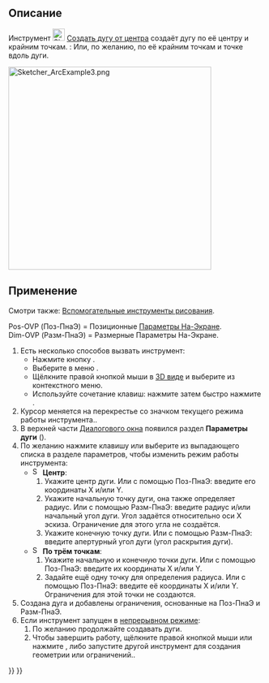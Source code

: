 <languages/>

{{Docnav/ru
|[[Sketcher_CreateLine/ru|Создать отрезок]]
|[[Sketcher_Create3PointArc/ru|Дуга по 3 точкам]]
|[[Sketcher_Workbench/ru|Скетчер]]
|IconL=Sketcher_CreateLine.svg
|IconR=Sketcher_Create3PointArc.svg
|IconC=Workbench_Sketcher.svg
}}

{{GuiCommand/ru
|Name=Sketcher CreateArc
|Name/ru=Дуга от центра
|MenuLocation=Эскиз → Геометрия эскиза → Создать дугу от центра
|Workbenches=[[Sketcher_Workbench/ru|Скетчер]]
|Shortcut={{KEY|G}} {{KEY|A}}
|SeeAlso=[[Sketcher_CreateCircle/ru|Скетчер Создать окружность]]
}}

<span id="Description"></span>
== Описание ==

Инструмент [[Image:Sketcher_CreateArc.svg|24px]] [[Sketcher_CreateArc/ru|Создать дугу от центра]] создаёт дугу по её центру и крайним точкам. {{Version/ru|1.0}}: Или, по желанию, по её крайним точкам и точке вдоль дуги.

[[Image:Sketcher_ArcExample3.png|400px]]
{{Caption|Дуга, созданная в режиме центра с автоматически наложенными ограничениями, определенными путем ввода всех Параметров На-Экране}}

<span id="Usage"></span>
== Применение ==

Смотри также: [[Sketcher_Workbench/ru#Drawing_aids|Вспомогательные инструменты рисования]].

Pos-OVP (Поз-ПнаЭ) = Позиционные [[Sketcher_Preferences/ru#General|Параметры На-Экране]]. {{Version/ru|1.0}}<br>
Dim-OVP (Разм-ПнаЭ) = Размерные Параметры На-Экране. {{Version/ru|1.0}}

# Есть несколько способов вызвать инструмент:
#* Нажмите кнопку {{Button|[[Image:Sketcher_CreateArc.svg|16px]] [[Sketcher_CreateArc/ru|Создать дугу от центра]]}}.
#* Выберите в меню {{MenuCommand|Эскиз → Геометрия эскиза → [[Image:Sketcher_CreateArc.svg|16px]] Создать дугу от центра}}.
#* Щёлкните правой кнопкой мыши в [[3D_view/ru|3D виде]] и выберите {{MenuCommand|[[Image:Sketcher_CreateArc.svg|16px]] Создать дугу от центра}} из контекстного меню.
#* Используйте сочетание клавиш: нажмите {{KEY|G}} затем быстро нажмите {{KEY|A}}.
# Курсор меняется на перекрестье со значком текущего режима работы инструмента..
# В верхней части [[Sketcher_Dialog/ru|Диалогового окна]] появился раздел '''Параметры дуги''' ({{Version/ru|1.0}}).
# По желанию нажмите клавишу {{KEY|M}} или выберите из выпадающего списка в разделе параметров, чтобы изменить режим работы инструмента:
#* [[Image:Sketcher_CreateArc.svg|16px]] '''Центр''':
#*# Укажите центр дуги. Или с помощью Поз-ПнаЭ: введите его координаты X и/или Y.
#*# Укажите начальную точку дуги, она также определяет радиус. Или с помощью Разм-ПнаЭ: введите радиус и/или начальный угол дуги. Угол задаётся относительно оси X эскиза. Ограничение для этого угла не создаётся.
#*# Укажите конечную точку дуги. Или с помощью Разм-ПнаЭ: введите апертурный угол дуги (угол раскрытия дуги).
#* [[Image:Sketcher_Create3PointArc.svg|16px]] '''По трём точкам''': {{Version/ru|1.0}}
#*# Укажите начальную и конечную точки дуги. Или с помощью Поз-ПнаЭ: введите их координаты X и/или Y.
#*# Задайте ещё одну точку для определения радиуса. Или с помощью Поз-ПнаЭ: введите её координаты X и/или Y. Ограничения для этой точки не создаются.
# Создана дуга и добавлены ограничения, основанные на Поз-ПнаЭ и Разм-ПнаЭ.
# Если инструмент запущен в [[Sketcher_Workbench/ru#Continue_modes|непрерывном режиме]]:
## По желанию продолжайте создавать дуги.
## Чтобы завершить работу, щёлкните правой кнопкой мыши или нажмите {{KEY|Esc}}, либо запустите другой инструмент для создания геометрии или ограничений..


{{Docnav/ru
|[[Sketcher_CreateLine/ru|Создать отрезок]]
|[[Sketcher_Create3PointArc/ru|Дуга по 3 точкам]]
|[[Sketcher_Workbench/ru|Скетчер]]
|IconL=Sketcher_CreateLine.svg
|IconR=Sketcher_Create3PointArc.svg
|IconC=Workbench_Sketcher.svg
}}

{{Sketcher_Tools_navi{{#translation:}}}}
{{Userdocnavi{{#translation:}}}}